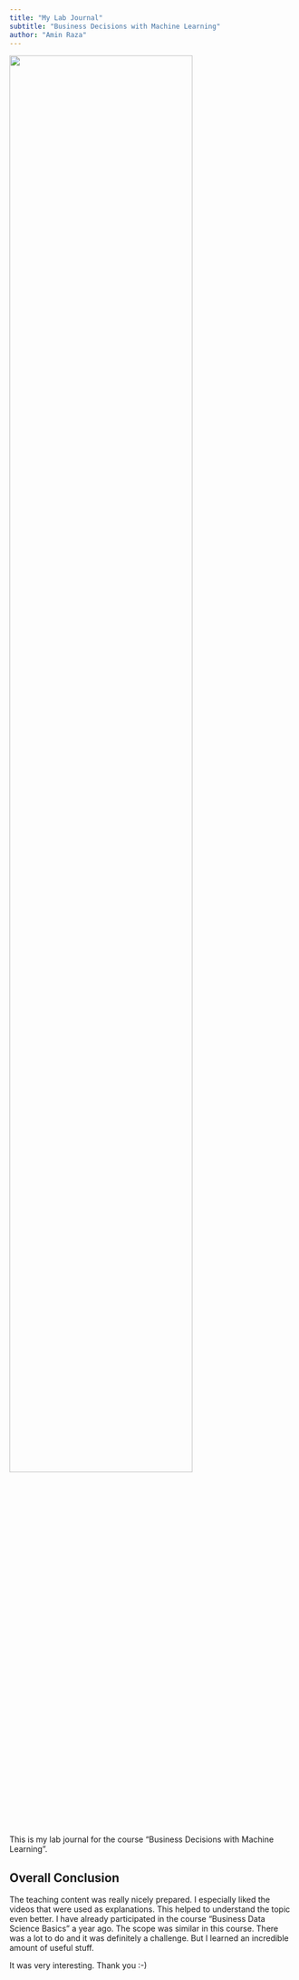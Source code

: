 ```yaml
---
title: "My Lab Journal"
subtitle: "Business Decisions with Machine Learning"
author: "Amin Raza"
---
```


![](assets/logo/TIE_logo.svg){width=80% fig-align="center"}

This is my lab journal for the course "Business Decisions with Machine Learning".

## Overall Conclusion

The teaching content was really nicely prepared. I especially liked the videos that were used as explanations.
This helped to understand the topic even better. I have already participated in the course "Business Data Science Basics" a year ago. 
The scope was similar in this course. 
There was a lot to do and it was definitely a challenge. But I learned an incredible amount of useful stuff. 

It was very interesting. Thank you :-)
